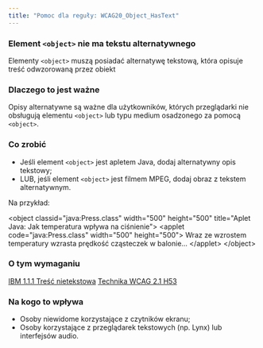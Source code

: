 ```yaml
---
title: "Pomoc dla reguły: WCAG20_Object_HasText"
---
```


<div className="toolHelp">
<Row>
<Column colLg={16} colMd={8} colSm={4} className="toolHead">

### Element `<object>` nie ma tekstu alternatywnego

<div id="locLevel"></div>

Elementy `<object>` muszą posiadać alternatywę tekstową, która opisuje treść odwzorowaną przez obiekt

</Column>
</Row>
<Row>
<Column colLg={11} colMd={5} colSm={4} className="toolMain">

### Dlaczego to jest ważne

Opisy alternatywne są ważne dla użytkowników, których przeglądarki nie obsługują elementu `<object>` lub typu medium osadzonego za pomocą `<object>`.


<div id="locSnippet"></div>

### Co zrobić

* Jeśli element `<object>` jest apletem Java, dodaj alternatywny opis tekstowy;
* LUB, jeśli element `<object>` jest filmem MPEG, dodaj obraz z tekstem alternatywnym.

Na przykład:

<CodeSnippet type="multi" light={true}> &lt;object classid="java:Press.class" width="500" height="500" title="Aplet Java: Jak temperatura wpływa na ciśnienie"&gt;
&lt;applet code="java:Press.class" width="500" height="500"&gt; Wraz ze wzrostem temperatury wzrasta prędkość cząsteczek w balonie...
&lt;/applet&gt;
&lt;/object&gt;</CodeSnippet>

</Column>
<Column colLg={5} colMd={3} colSm={4} className="toolLeft">

### O tym wymaganiu

[IBM 1.1.1 Treść nietekstowa](http://www.ibm.com/able/guidelines/ci162/non_text_content.html)
[Technika WCAG 2.1 H53](https://www.w3.org/WAI/WCAG21/Techniques/html/H53)

### Na kogo to wpływa

* Osoby niewidome korzystające z czytników ekranu;
* Osoby korzystające z przeglądarek tekstowych (np. Lynx) lub interfejsów audio.

</Column>
</Row>
</div>


